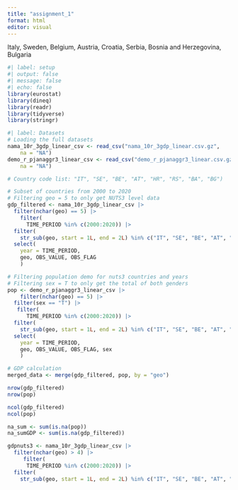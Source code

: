 ```yaml
---
title: "assignment_1"
format: html
editor: visual
---
```


Italy, Sweden, Belgium, Austria, Croatia, Serbia, Bosnia and Herzegovina, Bulgaria

```r
#| label: setup
#| output: false
#| message: false
#| echo: false
library(eurostat)
library(dineq)
library(readr)
library(tidyverse)
library(stringr)

```

```r
#| label: Datasets
# Loading the full datasets
nama_10r_3gdp_linear_csv <- read_csv("nama_10r_3gdp_linear.csv.gz", 
    na = "NA")
demo_r_pjanaggr3_linear_csv <- read_csv("demo_r_pjanaggr3_linear.csv.gz", 
    na = "NA")

```

```r
# Country code list: "IT", "SE", "BE", "AT", "HR", "RS", "BA", "BG")
```

```r
# Subset of countries from 2000 to 2020
# Filtering geo = 5 to only get NUTS3 level data
gdp_filtered <- nama_10r_3gdp_linear_csv |> 
  filter(nchar(geo) == 5) |>
    filter(
      TIME_PERIOD %in% c(2000:2020)) |> 
  filter(
    str_sub(geo, start = 1L, end = 2L) %in% c("IT", "SE", "BE", "AT", "HR", "RS", "BA", "BG")) |> 
  select(
    year = TIME_PERIOD, 
    geo, OBS_VALUE, OBS_FLAG
    ) 

```

```r
# Filtering population demo for nuts3 countries and years
# Filtering sex = T to only get the total of both genders
pop <- demo_r_pjanaggr3_linear_csv |> 
    filter(nchar(geo) == 5) |>
  filter(sex == "T") |> 
   filter(
      TIME_PERIOD %in% c(2000:2020)) |> 
  filter(
    str_sub(geo, start = 1L, end = 2L) %in% c("IT", "SE", "BE", "AT", "HR", "RS", "BA", "BG")) |> 
  select(
    year = TIME_PERIOD, 
    geo, OBS_VALUE, OBS_FLAG, sex
    ) 

```

```r
# GDP calculation
merged_data <- merge(gdp_filtered, pop, by = "geo")
```

```r
nrow(gdp_filtered)
nrow(pop)

ncol(gdp_filtered)
ncol(pop)
```

```r
na_sum <- sum(is.na(pop))
na_sumGDP <- sum(is.na(gdp_filtered))
```

```r
gdpnuts3 <- nama_10r_3gdp_linear_csv |> 
  filter(nchar(geo) > 4) |> 
     filter(
      TIME_PERIOD %in% c(2000:2020)) |> 
  filter(
    str_sub(geo, start = 1L, end = 2L) %in% c("IT", "SE", "BE", "AT", "HR", "RS", "BA", "BG"))

```
